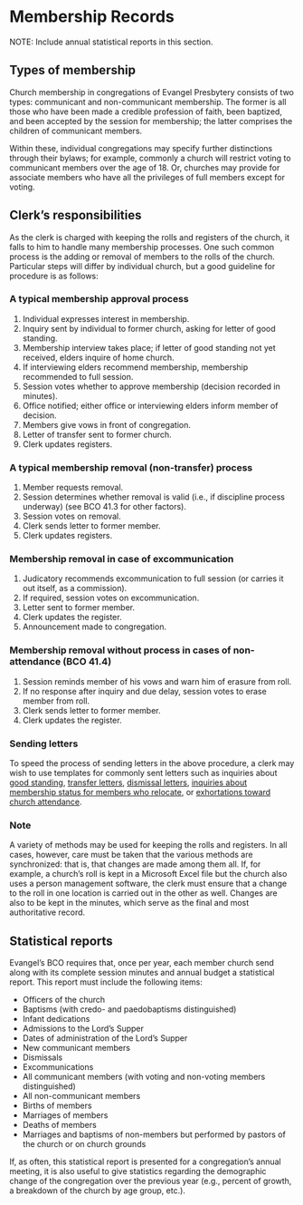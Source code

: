 # Membership Records

NOTE: Include annual statistical reports in this section.

## Types of membership 

Church membership in congregations of Evangel Presbytery consists of two types: communicant and non-communicant membership. The former is all those who have been made a credible profession of faith, been baptized, and been accepted by the session for membership; the latter comprises the children of communicant members. 

Within these, individual congregations may specify further distinctions through their bylaws; for example, commonly a church will restrict voting to communicant members over the age of 18. Or, churches may provide for associate members who have all the privileges of full members except for voting.

## Clerk's responsibilities

As the clerk is charged with keeping the rolls and registers of the church, it falls to him to handle many membership processes. One such common process is the adding or removal of members to the rolls of the church. Particular steps will differ by individual church, but a good guideline for procedure is as follows:

### A typical membership approval process {-}

#. Individual expresses interest in membership.
#. Inquiry sent by individual to former church, asking for letter of good standing.
#. Membership interview takes place; if letter of good standing not yet received, elders inquire of home church.
#. If interviewing elders recommend membership, membership recommended to full session.
#. Session votes whether to approve membership (decision recorded in minutes).
#. Office notified; either office or interviewing elders inform member of decision.
#. Members give vows in front of congregation.
#. Letter of transfer sent to former church.
#. Clerk updates registers.

### A typical membership removal (non-transfer) process {-}

#. Member requests removal.
#. Session determines whether removal is valid (i.e., if discipline process underway) (see BCO 41.3 for other factors).
#. Session votes on removal.
#. Clerk sends letter to former member.
#. Clerk updates registers.
    
### Membership removal in case of excommunication {-}

#. Judicatory recommends excommunication to full session (or carries it out itself, as a commission).
#. If required, session votes on excommunication.
#. Letter sent to former member. 
#. Clerk updates the register.
#. Announcement made to congregation.

### Membership removal without process in cases of non-attendance (BCO 41.4) {-}

#. Session reminds member of his vows and warn him of erasure from roll.
#. If no response after inquiry and due delay, session votes to erase member from roll.
#. Clerk sends letter to former member.
#. Clerk updates the register.  

### Sending letters {-}

To speed the process of sending letters in the above procedure, a clerk may wish to use templates for commonly sent letters such as inquiries about [good standing](https://github.com/Evangel-Presbytery/clerks-handbook/files/8682841/Good.standing.pdf), [transfer letters](https://github.com/Evangel-Presbytery/clerks-handbook/files/8682848/Transfer.notification.letter.pdf), [dismissal letters](https://github.com/Evangel-Presbytery/clerks-handbook/files/8682850/Membership.removal.for.non.attendance.template.pdf), [inquiries about membership status for members who relocate](https://github.com/Evangel-Presbytery/clerks-handbook/files/8682852/Member.relocated.attendance.inquiry.pdf), or [exhortations toward church attendance](https://github.com/Evangel-Presbytery/clerks-handbook/files/8682853/Attendance.inquiry.pdf). 

### Note {-}

A variety of methods may be used for keeping the rolls and registers. In all cases, however, care must be taken that the various methods are synchronized: that is, that changes are made among them all. If, for example, a church's roll is kept in a Microsoft Excel file but the church also uses a person management software, the clerk must ensure that a change to the roll in one location is carried out in the other as well. Changes are also to be kept in the minutes, which serve as the final and most authoritative record. 

## Statistical reports

Evangel's BCO requires that, once per year, each member church send along with its complete session minutes and annual budget a statistical report. This report must include the following items:

* Officers of the church
* Baptisms (with credo- and paedobaptisms distinguished)
* Infant dedications
* Admissions to the Lord's Supper
* Dates of administration of the Lord's Supper
* New communicant members
* Dismissals
* Excommunications
* All communicant members (with voting and non-voting members distinguished)
* All non-communicant members
* Births of members
* Marriages of members
* Deaths of members
* Marriages and baptisms of non-members but performed by pastors of the church or on church grounds

If, as often, this statistical report is presented for a congregation's annual meeting, it is also useful to give statistics regarding the demographic change of the congregation over the previous year (e.g., percent of growth, a breakdown of the church by age group, etc.).
